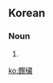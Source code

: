 ==Korean==
{{ko-hanjatab}}

===Noun===
{{ko-noun|hj|hangeul=찬장}}

# {{hanja form of|찬장|[[cupboard]]}}

[[ko:饌欌]]